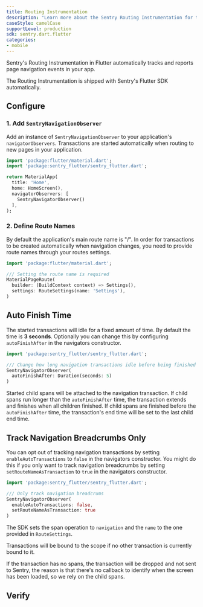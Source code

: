 ```yaml
---
title: Routing Instrumentation
description: "Learn more about the Sentry Routing Instrumentation for the Flutter SDK."
caseStyle: camelCase
supportLevel: production
sdk: sentry.dart.flutter
categories:
- mobile
---
```


Sentry's Routing Instrumentation in Flutter automatically tracks and reports page navigation events in your app.

<Note>

The Routing Instrumentation is shipped with Sentry's Flutter SDK automatically.

</Note>

## Configure

### 1. Add `SentryNavigationObserver`

Add an instance of `SentryNavigationObserver` to your application's `navigatorObservers`.
Transactions are started automatically when routing to new pages in your application.

```dart
import 'package:flutter/material.dart';
import 'package:sentry_flutter/sentry_flutter.dart';

return MaterialApp(
  title: 'Home',
  home: HomeScreen(),
  navigatorObservers: [
    SentryNavigatorObserver()
  ],
);
```

### 2. Define Route Names

By default the application's main route name is "/".
In order for transactions to be created automatically when navigation changes, you need to provide route names through your routes settings.

```dart
import 'package:flutter/material.dart';

/// Setting the route name is required
MaterialPageRoute(
  builder: (BuildContext context) => Settings(),
  settings: RouteSettings(name: 'Settings'),
)
```

## Auto Finish Time

The started transactions will idle for a fixed amount of time.
By default the time is **3 seconds**.
Optionally you can change this by configuring `autoFinishAfter` in the navigators constructor.

```dart
import 'package:sentry_flutter/sentry_flutter.dart';

/// Change how long navigation transactions idle before being finished
SentryNavigatorObserver(
  autoFinishAfter: Duration(seconds: 5)
)
```

Started child spans will be attached to the navigation transaction.
If child spans run longer than the `autoFinishAfter` time, the transaction extends and finishes when all children finished.
If child spans are finished before the `autoFinishAfter` time, the transaction's end time will be set to the last child end time.

## Track Navigation Breadcrumbs Only

You can opt out of tracking navigation transactions by setting `enableAutoTransactions` to `false` in the navigators constructor.
You might do this if you only want to track navigation breadcrumbs by setting `setRouteNameAsTransaction` to `true` in the navigators constructor.

```dart
import 'package:sentry_flutter/sentry_flutter.dart';

/// Only track navigation breadcrums
SentryNavigatorObserver(
  enableAutoTransactions: false,
  setRouteNameAsTransaction: true
)
```

<Note>
  
The SDK sets the span operation to `navigation` and the `name` to the one provided in `RouteSettings`.

Transactions will be bound to the scope if no other transaction is currently bound to it.

If the transaction has no spans, the transaction will be dropped and not sent to Sentry, the reason is that there's no callback to identify when the screen has been loaded, so we rely on the child spans.

</Note>

## Verify

